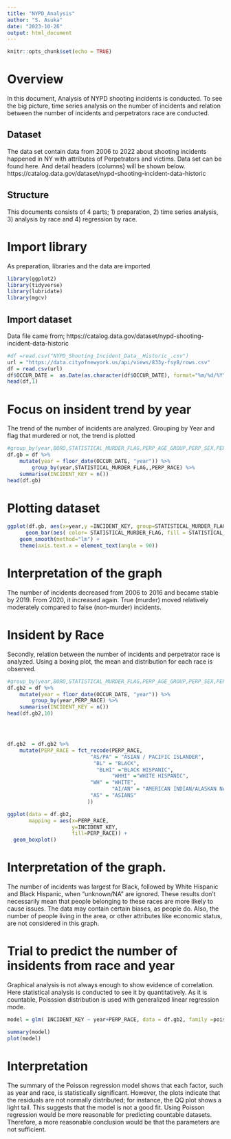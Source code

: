 ---
title: "NYPD_Analysis"
author: "S. Asuka"
date: "2023-10-26"
output: html_document
---

```{r setup, include=FALSE}
knitr::opts_chunk$set(echo = TRUE)
```

# Overview

In this document, Analysis of NYPD shooting incidents is conducted. To see the big picture, time series analysis on the number of incidents and relation between the number of incidents and perpetrators race are conducted.

## Dataset
The data set contain data from 2006 to 2022 about shooting incidents happened in NY with attributes of Perpetrators and victims. 
Data set can be found here. And detail headers (columns) will be shown below.
https://catalog.data.gov/dataset/nypd-shooting-incident-data-historic

## Structure
This documents consists of 4 parts; 1) preparation, 2) time series analysis, 3) analysis by race and 4) regression by race. 

# Import library
As preparation, libraries and the data are  imported
```{r cars}
library(ggplot2)
library(tidyverse)
library(lubridate)
library(mgcv)
```

## Import dataset
Data file came from;
https://catalog.data.gov/dataset/nypd-shooting-incident-data-historic


```{r pressure, echo=TRUE}
#df =read.csv("NYPD_Shooting_Incident_Data__Historic_.csv")
url = "https://data.cityofnewyork.us/api/views/833y-fsy8/rows.csv"
df = read.csv(url)
df$OCCUR_DATE =  as.Date(as.character(df$OCCUR_DATE), format="%m/%d/%Y")
head(df,1)

```

# Focus on insident trend by year
The trend of the number of incidents are analyzed. Grouping by Year and flag that murdered or not, the trend is plotted

```{r focus}
#group_by(year,BORO,STATISTICAL_MURDER_FLAG,PERP_AGE_GROUP,PERP_SEX,PERP_RACE,VIC_AGE_GROUP,VIC_SEX,VIC_RACE) %>%
df.gb = df %>% 
    mutate(year = floor_date(OCCUR_DATE, "year")) %>%
        group_by(year,STATISTICAL_MURDER_FLAG,,PERP_RACE) %>%
    summarise(INCIDENT_KEY = n())
head(df.gb)


```

# Plotting dataset

```{r plot}

ggplot(df.gb, aes(x=year,y =INCIDENT_KEY, group=STATISTICAL_MURDER_FLAG),color= STATISTICAL_MURDER_FLAG)+
      geom_bar(aes( color= STATISTICAL_MURDER_FLAG, fill = STATISTICAL_MURDER_FLAG), stat = "identity",  position = "stack", show.legend = T) +
    geom_smooth(method="lm") +
    theme(axis.text.x = element_text(angle = 90))
```

# Interpretation of the graph
The number of incidents decreased from 2006 to 2016 and became stable by 2019. From 2020, it increased again. True (murder) moved relatively moderately compared to false (non-murder) incidents.

# Insident by Race
Secondly, relation between the number of incidents and  perpetrator race is analyzed. Using a boxing plot, the mean and distribution for each race is observed.

```{r race}
#group_by(year,BORO,STATISTICAL_MURDER_FLAG,PERP_AGE_GROUP,PERP_SEX,PERP_RACE,VIC_AGE_GROUP,VIC_SEX,VIC_RACE) %>%
df.gb2 = df %>% 
    mutate(year = floor_date(OCCUR_DATE, "year")) %>%
        group_by(year,PERP_RACE) %>%
    summarise(INCIDENT_KEY = n())
head(df.gb2,10)





```



```{r race2}
 
df.gb2  = df.gb2 %>%
    mutate(PERP_RACE = fct_recode(PERP_RACE,
                           "AS/PA" = "ASIAN / PACIFIC ISLANDER",
                            "BL" = "BLACK",
                             "BLHI" ="BLACK HISPANIC",
                                  "WHHI" ="WHITE HISPANIC",
                           "WH" = "WHITE",
                                  "AI/AN" = "AMERICAN INDIAN/ALASKAN NATIVE",
                           "AS" = "ASIANS"
                          ))

ggplot(data = df.gb2,
       mapping = aes(x=PERP_RACE,
                     y=INCIDENT_KEY,
                     fill=PERP_RACE)) +
  geom_boxplot()
```

# Interpretation of the graph.

The number of incidents was largest for Black, followed by White Hispanic and Black Hispanic, when "unknown/NA" are ignored. These results don't necessarily mean that people belonging to these races are more likely to cause issues. The data may contain certain biases, as people do. Also, the number of people living in the area, or other attributes like economic status, are not considered in this graph.

# Trial to predict the number of insidents from race and year
Graphical analysis is not always enough to show evidence of correlation. Here statistical analysis is conducted to see it by quantitatively. 
As it is countable, Poisssion distribution is used with generalized linear regression mode.

```{r model}
model = glm( INCIDENT_KEY ~ year+PERP_RACE, data = df.gb2, family =poisson )

summary(model)
plot(model)
```

# Interpretation

The summary of the Poisson regression model shows that each factor, such as year and race, is statistically significant. However, the plots indicate that the residuals are not normally distributed; for instance, the QQ plot shows a light tail. This suggests that the model is not a good fit. Using Poisson regression would be more reasonable for predicting countable datasets. Therefore, a more reasonable conclusion would be that the parameters are not sufficient.
